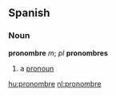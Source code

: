 == Spanish ==
=== Noun ===
'''pronombre''' ''m''; ''pl'' '''pronombres'''
# a [[pronoun]]

[[hu:pronombre]]
[[nl:pronombre]]
